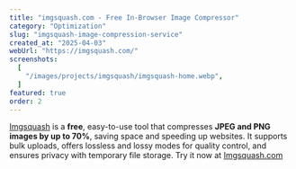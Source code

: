 ```yaml
---
title: "imgsquash.com - Free In-Browser Image Compressor"
category: "Optimization"
slug: "imgsquash-image-compression-service"
created_at: "2025-04-03"
webUrl: "https://imgsquash.com/"
screenshots:
  [
    "/images/projects/imgsquash/imgsquash-home.webp",
  ]
featured: true
order: 2
---
```


[Imgsquash](https://imgsquash.com/) is a **free**, easy-to-use tool that compresses **JPEG and PNG images by up to 70%**, saving space and speeding up websites. It supports bulk uploads, offers lossless and lossy modes for quality control, and ensures privacy with temporary file storage. Try it now at [Imgsquash.com](https://imgsquash.com/)